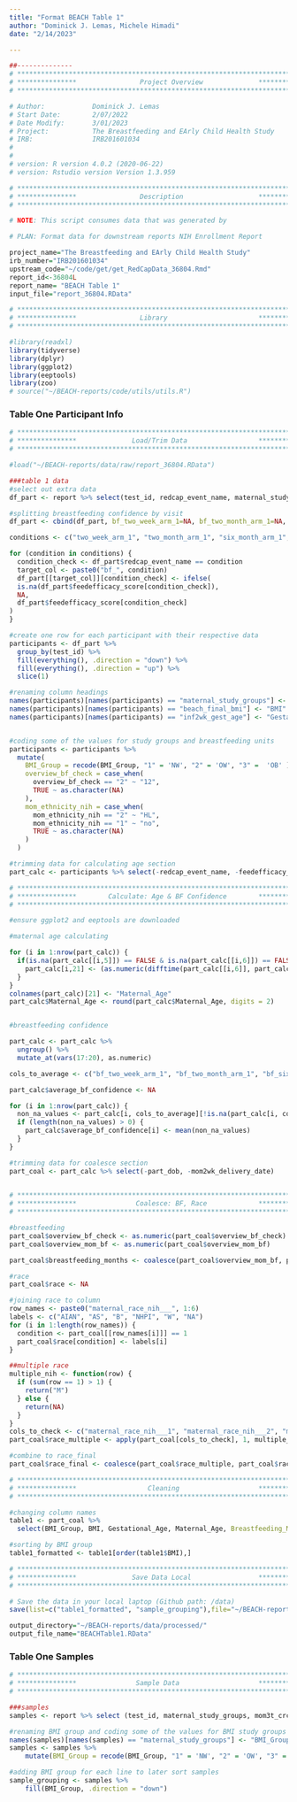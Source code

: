 ```yaml
---
title: "Format BEACH Table 1"
author: "Dominick J. Lemas, Michele Himadi"
date: "2/14/2023"

---
```


```r
##-------------- 
# **************************************************************************** #
# ***************                Project Overview              *************** #
# **************************************************************************** #

# Author:            Dominick J. Lemas
# Start Date:        2/07/2022 
# Date Modify:       3/01/2023
# Project:           The Breastfeeding and EArly Child Health Study
# IRB:               IRB201601034
#                   
#
# version: R version 4.0.2 (2020-06-22)
# version: Rstudio version Version 1.3.959 

# **************************************************************************** #
# ***************                Description                   *************** #
# **************************************************************************** #

# NOTE: This script consumes data that was generated by 

# PLAN: Format data for downstream reports NIH Enrollment Report

project_name="The Breastfeeding and EArly Child Health Study"
irb_number="IRB201601034"
upstream_code="~/code/get/get_RedCapData_36804.Rmd"
report_id<-36804L
report_name= "BEACH Table 1"
input_file="report_36804.RData"

```


```r

# **************************************************************************** #
# ***************                Library                       *************** #
# **************************************************************************** #

#library(readxl)
library(tidyverse)
library(dplyr)
library(ggplot2)
library(eeptools)
library(zoo)
# source("~/BEACH-reports/code/utils/utils.R")

```

### Table One Participant Info ###

```r

# **************************************************************************** #
# ***************              Load/Trim Data                  *************** #
# **************************************************************************** #

#load("~/BEACH-reports/data/raw/report_36804.RData")

###table 1 data
#select out extra data
df_part <- report %>% select(test_id, redcap_event_name, maternal_study_groups, beach_final_bmi, inf2wk_gest_age, part_dob, mom2wk_delivery_date, overview_bf_check, overview_mom_bf, feedefficacy_score, overview_birthweight, maternal_race_nih___1, maternal_race_nih___2, maternal_race_nih___3, maternal_race_nih___4, maternal_race_nih___5, maternal_race_nih___6, mom_ethnicity_nih)

#splitting breastfeeding confidence by visit
df_part <- cbind(df_part, bf_two_week_arm_1=NA, bf_two_month_arm_1=NA, bf_six_month_arm_1=NA, bf_twelve_month_arm_1=NA)

conditions <- c("two_week_arm_1", "two_month_arm_1", "six_month_arm_1", "twelve_month_arm_1")

for (condition in conditions) {
  condition_check <- df_part$redcap_event_name == condition
  target_col <- paste0("bf_", condition)
  df_part[[target_col]][condition_check] <- ifelse(
  is.na(df_part$feedefficacy_score[condition_check]),
  NA,
  df_part$feedefficacy_score[condition_check]
)
}

#create one row for each participant with their respective data
participants <- df_part %>%
  group_by(test_id) %>%
  fill(everything(), .direction = "down") %>%
  fill(everything(), .direction = "up") %>%
  slice(1)

#renaming column headings
names(participants)[names(participants) == "maternal_study_groups"] <- "BMI_Group"
names(participants)[names(participants) == "beach_final_bmi"] <- "BMI"
names(participants)[names(participants) == "inf2wk_gest_age"] <- "Gestational_Age"


#coding some of the values for study groups and breastfeeding units
participants <- participants %>%
  mutate(
    BMI_Group = recode(BMI_Group, "1" = 'NW', "2" = 'OW', "3" =  'OB' ),
    overview_bf_check = case_when(
      overview_bf_check == "2" ~ "12",
      TRUE ~ as.character(NA)  
    ),
    mom_ethnicity_nih = case_when(
      mom_ethnicity_nih == "2" ~ "HL", 
      mom_ethnicity_nih == "1" ~ "no",
      TRUE ~ as.character(NA)  
    )
  )

#trimming data for calculating age section
part_calc <- participants %>% select(-redcap_event_name, -feedefficacy_score)

```

```r
# **************************************************************************** #
# ***************        Calculate: Age & BF Confidence        *************** #
# **************************************************************************** #

#ensure ggplot2 and eeptools are downloaded

#maternal age calculating

for (i in 1:nrow(part_calc)) {
  if(is.na(part_calc[[i,5]]) == FALSE & is.na(part_calc[[i,6]]) == FALSE){
    part_calc[i,21] <- (as.numeric(difftime(part_calc[[i,6]], part_calc[[i,5]], units = "days"))) / 365
  }
}
colnames(part_calc)[21] <- "Maternal_Age"
part_calc$Maternal_Age <- round(part_calc$Maternal_Age, digits = 2)


#breastfeeding confidence

part_calc <- part_calc %>%
  ungroup() %>%
  mutate_at(vars(17:20), as.numeric)

cols_to_average <- c("bf_two_week_arm_1", "bf_two_month_arm_1", "bf_six_month_arm_1", "bf_twelve_month_arm_1")

part_calc$average_bf_confidence <- NA

for (i in 1:nrow(part_calc)) {
  non_na_values <- part_calc[i, cols_to_average][!is.na(part_calc[i, cols_to_average])]
  if (length(non_na_values) > 0) {
    part_calc$average_bf_confidence[i] <- mean(non_na_values)
  }
}

#trimming data for coalesce section
part_coal <- part_calc %>% select(-part_dob, -mom2wk_delivery_date)
  
```

```r
# **************************************************************************** #
# ***************               Coalesce: BF, Race             *************** #
# **************************************************************************** #

#breastfeeding
part_coal$overview_bf_check <- as.numeric(part_coal$overview_bf_check)
part_coal$overview_mom_bf <- as.numeric(part_coal$overview_mom_bf)

part_coal$breastfeeding_months <- coalesce(part_coal$overview_mom_bf, part_coal$overview_bf_check)

#race
part_coal$race <- NA

#joining race to column
row_names <- paste0("maternal_race_nih___", 1:6)
labels <- c("AIAN", "AS", "B", "NHPI", "W", "NA")
for (i in 1:length(row_names)) {
  condition <- part_coal[[row_names[i]]] == 1
  part_coal$race[condition] <- labels[i]
}

##multiple race
multiple_nih <- function(row) {
  if (sum(row == 1) > 1) {
    return("M")
  } else {
    return(NA)
  }
}
cols_to_check <- c("maternal_race_nih___1", "maternal_race_nih___2", "maternal_race_nih___3", "maternal_race_nih___4", "maternal_race_nih___5", "maternal_race_nih___6")
part_coal$race_multiple <- apply(part_coal[cols_to_check], 1, multiple_nih)

#combine to race_final
part_coal$race_final <- coalesce(part_coal$race_multiple, part_coal$race)


```

```r
# **************************************************************************** #
# ***************                  Cleaning                    *************** #
# **************************************************************************** #

#changing column names
table1 <- part_coal %>% 
  select(BMI_Group, BMI, Gestational_Age, Maternal_Age, Breastfeeding_Months = breastfeeding_months, Inf_Birthweight = overview_birthweight, Race_NIH = race_final, Ethnicity_NIH = mom_ethnicity_nih, BF_conf_2wk = bf_two_week_arm_1, BF_conf_2mo = bf_two_month_arm_1, BF_conf_6mo = bf_six_month_arm_1, BF_conf_12mo = bf_twelve_month_arm_1, BF_avg_conf = average_bf_confidence)

#sorting by BMI group
table1_formatted <- table1[order(table1$BMI),]

```


```r

# **************************************************************************** #
# ***************              Save Data Local                 *************** #
# **************************************************************************** #

# Save the data in your local laptop (Github path: /data)
save(list=c("table1_formatted", "sample_grouping"),file="~/BEACH-reports/data/processed/36804_BEACHTable1_clean.RData")

output_directory="~/BEACH-reports/data/processed/"
output_file_name="BEACHTable1.RData"

```

### Table One Samples ###

```r

# **************************************************************************** #
# ***************               Sample Data                    *************** #
# **************************************************************************** #

###samples
samples <- report %>% select (test_id, maternal_study_groups, mom3t_crc_blood_time, mom3t_crc_stool_time, mompostnat_crc_milk_time, mompostnat_crc_blood_time, mompostnat_crc_stool_time, infant_crc_blood_time, infant_crc_stool_time, beach_foodrecord_hardcopy)

#renaming BMI group and coding some of the values for BMI study groups
names(samples)[names(samples) == "maternal_study_groups"] <- "BMI_Group"
samples <- samples %>%
    mutate(BMI_Group = recode(BMI_Group, "1" = 'NW', "2" = 'OW', "3" =  'OB' ))

#adding BMI group for each line to later sort samples
sample_grouping <- samples %>%
    fill(BMI_Group, .direction = "down")


```

